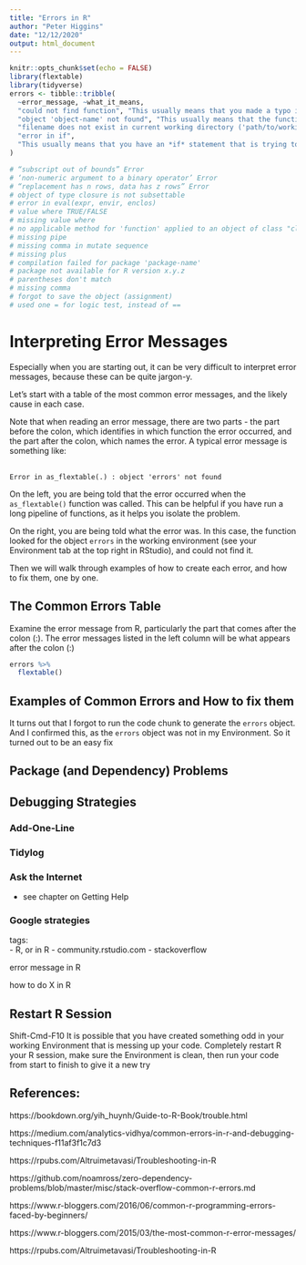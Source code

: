 ```yaml
---
title: "Errors in R"
author: "Peter Higgins"
date: "12/12/2020"
output: html_document
---
```


```r
knitr::opts_chunk$set(echo = FALSE)
library(flextable)
library(tidyverse)
errors <- tibble::tribble(
  ~error_message, ~what_it_means,
  "could not find function", "This usually means that you made a typo in the function name (including Capitalization), or that the package you are intending to use (which contains the function) is not installed \n(with `install.packages('package_name')`) or loaded (with `library(package)`)",
  "object 'object-name' not found", "This usually means that the function looked for an object (like a data frame or a vector) in your working environment (check your Environment pane) and could not find it. This commonly happens when you (1) mistype the name of the object (double-check this, easy to fix), or (2) you did not actually create or save this object to your working environment - confirm by checking your Environment tab at the top right in RStudio.",
  "filename does not exist in current working directory ('path/to/working/directory')", "This usually means one of three things: (1) you mistyped the name of the file, or part of the path, (2) you are not in the directory where the file is, or (3) the file you thought you had saved does not exist (check your Files tab in the lower right pane in RStudio).",
  "error in if",
  "This usually means that you have an *if* statement that is trying to make a branch-point decision, but the logical statement that you wrote is not providing either a TRUE or a FALSE value. The most common reasons are typos in the logical statement, or an NA in one of the underlying values, which yields an NA from the logical statement. You may need to use a `na.rm = TRUE` option in your logical statement."
)

# “subscript out of bounds” Error
# ‘non-numeric argument to a binary operator’ Error
# “replacement has n rows, data has z rows” Error
# object of type closure is not subsettable
# error in eval(expr, envir, enclos)
# value where TRUE/FALSE
# missing value where
# no applicable method for 'function' applied to an object of class "class"
# missing pipe
# missing comma in mutate sequence 
# missing plus
# compilation failed for package 'package-name'
# package not available for R version x.y.z
# parentheses don't match
# missing comma
# forgot to save the object (assignment)
# used one = for logic test, instead of ==
```

# Interpreting Error Messages

Especially when you are starting out, it can be very difficult to interpret error messages, because these can be quite jargon-y.

Let's start with a table of the most common error messages, and the likely cause in each case.

Note that when reading an error message, there are two parts - the part before the colon, which identifies in which function the error occurred, and the part after the colon, which names the error. A typical error message is something like:    
<br>

`Error in as_flextable(.) : object 'errors' not found`

On the left, you are being told that the error occurred when the `as_flextable()` function was called. This can be helpful if you have run a long pipeline of functions, as it helps you isolate the problem.

On the right, you are being told what the error was. In this case, the function looked for the object `errors` in the working environment (see your Environment tab at the top right in RStudio), and could not find it. 

Then we will walk through examples of how to create each error, and how to fix them, one by one.

## The Common Errors Table

Examine the error message from R, particularly the part that comes after the colon (:). The error messages listed in the left column will be what appears after the colon (:)


```r
errors %>% 
  flextable()
```


## Examples of Common Errors and How to fix them

It turns out that I forgot to run the code chunk to generate the `errors` object. And I confirmed this, as the `errors` object was not in my Environment. So it turned out to be an easy fix


## Package (and Dependency) Problems

## Debugging Strategies


### Add-One-Line

### Tidylog

### Ask the Internet
 - see chapter on Getting Help
 
### Google strategies

tags:  
- R, or in R
- community.rstudio.com
- stackoverflow

error message in R

how to do X in R

## Restart R Session
Shift-Cmd-F10
It is possible that you have created something odd in your working Environment that is messing up your code. 
Completely restart R your R session, make sure the Environment is clean, then run your code from start to finish to give it a new try




## References:

https://bookdown.org/yih_huynh/Guide-to-R-Book/trouble.html

https://medium.com/analytics-vidhya/common-errors-in-r-and-debugging-techniques-f11af3f1c7d3

https://rpubs.com/Altruimetavasi/Troubleshooting-in-R

https://github.com/noamross/zero-dependency-problems/blob/master/misc/stack-overflow-common-r-errors.md

https://www.r-bloggers.com/2016/06/common-r-programming-errors-faced-by-beginners/

https://www.r-bloggers.com/2015/03/the-most-common-r-error-messages/

https://rpubs.com/Altruimetavasi/Troubleshooting-in-R 
